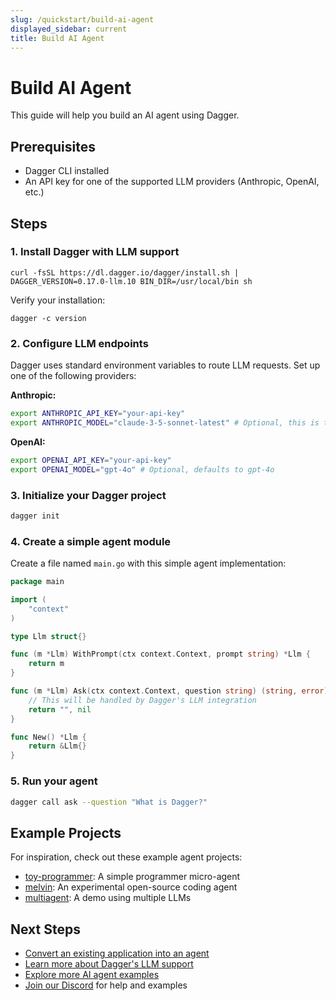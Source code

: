 ```yaml
---
slug: /quickstart/build-ai-agent
displayed_sidebar: current
title: Build AI Agent
---
```


# Build AI Agent

This guide will help you build an AI agent using Dagger.

## Prerequisites

- Dagger CLI installed
- An API key for one of the supported LLM providers (Anthropic, OpenAI, etc.)

## Steps

### 1. Install Dagger with LLM support

```console
curl -fsSL https://dl.dagger.io/dagger/install.sh | DAGGER_VERSION=0.17.0-llm.10 BIN_DIR=/usr/local/bin sh
```

Verify your installation:

```console
dagger -c version
```

### 2. Configure LLM endpoints

Dagger uses standard environment variables to route LLM requests. Set up one of the following providers:

**Anthropic:**
```bash
export ANTHROPIC_API_KEY="your-api-key"
export ANTHROPIC_MODEL="claude-3-5-sonnet-latest" # Optional, this is the default
```

**OpenAI:**
```bash
export OPENAI_API_KEY="your-api-key"
export OPENAI_MODEL="gpt-4o" # Optional, defaults to gpt-4o
```

### 3. Initialize your Dagger project

```bash
dagger init
```

### 4. Create a simple agent module

Create a file named `main.go` with this simple agent implementation:

```go
package main

import (
	"context"
)

type Llm struct{}

func (m *Llm) WithPrompt(ctx context.Context, prompt string) *Llm {
	return m
}

func (m *Llm) Ask(ctx context.Context, question string) (string, error) {
	// This will be handled by Dagger's LLM integration
	return "", nil
}

func New() *Llm {
	return &Llm{}
}
```

### 5. Run your agent

```bash
dagger call ask --question "What is Dagger?"
```

## Example Projects

For inspiration, check out these example agent projects:

- [toy-programmer](https://github.com/shykes/toy-programmer): A simple programmer micro-agent
- [melvin](https://github.com/dagger/agents/tree/main/melvin): An experimental open-source coding agent
- [multiagent](https://github.com/kpenfound/agents/tree/main/multiagent-demo): A demo using multiple LLMs

## Next Steps

- [Convert an existing application into an agent](/quickstart/convert-into-agent)
- [Learn more about Dagger's LLM support](/features/llm)
- [Explore more AI agent examples](/examples#ai-agent-examples)
- [Join our Discord](https://discord.gg/dagger-io) for help and examples
